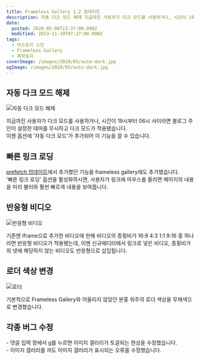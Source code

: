 ```yaml
---
title: Frameless Gallery 1.2 업데이트
description: 자동 다크 모드 해제 지금까진 사용자가 다크 모드를 사용하거나, 시간이 19시부터 06시 사이라면 블로그 주인이 설정한 테마를 무시하고 다크 모드가 적용됐습니다.이젠 옵션에 &quot;자동 다크 모드&quot;가 추가되어 이 기능을 끌 수 있습니다. 빠른 링크 로딩 prefetch 업데이트에서 추가했던 기능을 frameless gallery에도 추가했습니다.&quot;빠른 링크 로딩&quot; 옵션을 활성화하시면, 사용자가 링크에 마우스를 올리면 페이지의 내용을 미리 불러와 훨씬 빠르게
date:
  posted: 2020-05-08T13:37:00.000Z
  modified: 2023-11-19T07:27:00.000Z
tags:
  - 티스토리 스킨
  - Frameless Gallery
  - 제작일지
coverImage: /images/2020/05/auto-dark.jpg
ogImage: /images/2020/05/auto-dark.jpg
---
```


## 자동 다크 모드 해제

![자동 다크 모드 해제](/images/2020/05/auto-dark.jpg)

지금까진 사용자가 다크 모드를 사용하거나, 시간이 19시부터 06시 사이라면 블로그 주인이 설정한 테마를 무시하고 다크 모드가 적용됐습니다.  
이젠 옵션에 '자동 다크 모드'가 추가되어 이 기능을 끌 수 있습니다.

## 빠른 링크 로딩

[prefetch 업데이트](https://marshallku.com/web/log/prefetch%eb%a5%bc-%ed%86%b5%ed%95%9c-%ec%82%ac%ec%9a%a9%ec%9e%90-%ea%b2%bd%ed%97%98-%ed%96%a5%ec%83%81)에서 추가했던 기능을 frameless gallery에도 추가했습니다.  
'빠른 링크 로딩' 옵션을 활성화하시면, 사용자가 링크에 마우스를 올리면 페이지의 내용을 미리 불러와 훨씬 빠르게 내용을 보여줍니다.

## 반응형 비디오

![반응형 비디오](/images/2020/05/new-editor-iframe.png)

기존엔 iframe으로 추가한 비디오에 한해 비디오의 종횡비가 16:9 4:3 1:1 9:16 중 하나라면 반응형 비디오가 적용됐는데, 이젠 신규에디터에서 링크로 넣은 비디오, 종횡비가 위 넷에 해당하지 않는 비디오도 반응형으로 삽입됩니다.

## 로더 색상 변경

![로더](/images/2020/05/frameless-gallery-loader.svg)

기본적으로 Frameless Gallery와 어울리지 않았던 분홍 위주의 로더 색상을 무채색으로 변경했습니다.

## 각종 버그 수정 

\- 댓글 입력 창에서 g를 누르면 이미지 갤러리가 토글되는 현상을 수정했습니다.  
\- 이미지 갤러리를 꺼도 이미지 갤러리가 표시되는 오류를 수정했습니다.